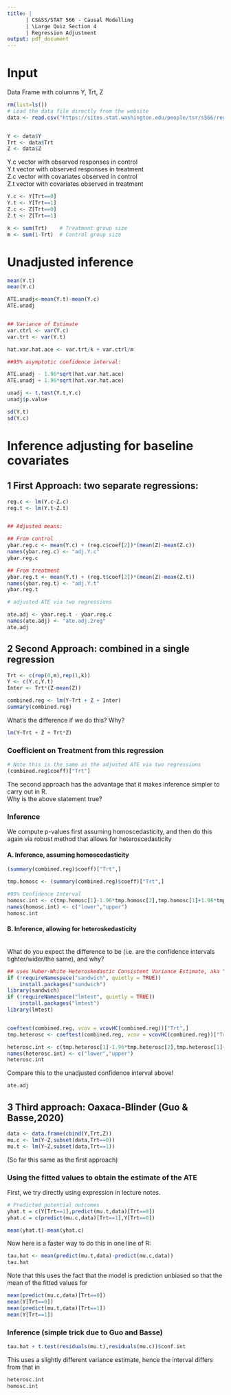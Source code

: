---
title: |
      | CS&SS/STAT 566 - Causal Modelling
      | \Large Quiz Section 4
      | Regression Adjustment
output: pdf_document
---
# Input
Data Frame with columns Y, Trt, Z
\begin{itemize}
\item Y is the outcome
\item Trt is a binary indicator with 1 for T and 0 for C
\item Z is a baseline covariate
\end{itemize}


```{r}
rm(list=ls())
# Load the data file directly from the website
data <- read.csv("https://sites.stat.washington.edu/people/tsr/s566/regression-adjustment-data.csv")


Y <- data$Y
Trt <- data$Trt
Z <- data$Z
```

 Y.c   vector with observed responses in control\
 Y.t   vector with observed responses in treatment\
 Z.c  vector with covariates observed in control\
 Z.t  vector with covariates observed in treatment\

```{r}
Y.c <- Y[Trt==0]
Y.t <- Y[Trt==1]
Z.c <- Z[Trt==0]
Z.t <- Z[Trt==1]

k <- sum(Trt)    # Treatment group size
m <- sum(1-Trt)  # Control group size
```


# Unadjusted inference 
```{r}
mean(Y.t)
mean(Y.c)

ATE.unadj<-mean(Y.t)-mean(Y.c)
ATE.unadj


## Variance of Estimate
var.ctrl <- var(Y.c)
var.trt <- var(Y.t)

hat.var.hat.ace <- var.trt/k + var.ctrl/m

##95% asymptotic confidence interval:

ATE.unadj - 1.96*sqrt(hat.var.hat.ace)
ATE.unadj + 1.96*sqrt(hat.var.hat.ace)

unadj <- t.test(Y.t,Y.c)
unadj$p.value

sd(Y.t)
sd(Y.c)
```
# Inference adjusting for baseline covariates


## 1 First Approach: two separate regressions:
```{r}
reg.c <- lm(Y.c~Z.c)
reg.t <- lm(Y.t~Z.t)


## Adjusted means:

## From control
ybar.reg.c <- mean(Y.c) + (reg.c$coef[2])*(mean(Z)-mean(Z.c))
names(ybar.reg.c) <- "adj.Y.c"
ybar.reg.c

## From treatment
ybar.reg.t <- mean(Y.t) + (reg.t$coef[2])*(mean(Z)-mean(Z.t))
names(ybar.reg.t) <- "adj.Y.t"
ybar.reg.t

# adjusted ATE via two regressions

ate.adj <- ybar.reg.t - ybar.reg.c
names(ate.adj) <- "ate.adj.2reg"
ate.adj
```

## 2 Second Approach: combined in a single regression

```{r}
Trt <- c(rep(0,m),rep(1,k))
Y <- c(Y.c,Y.t)
Inter <- Trt*(Z-mean(Z)) 

combined.reg <- lm(Y~Trt + Z + Inter)
summary(combined.reg)
```
\textbf{Question:} What's the difference if we do this? Why?
```{r}
lm(Y~Trt + Z + Trt*Z)
```

### Coefficient on Treatment from this regression
```{r}
# Note this is the same as the adjusted ATE via two regressions
(combined.reg$coeff)["Trt"]
```

The second approach has the advantage that it makes inference simpler to carry out in R.\
\textbf{Question:} Why is the above statement true?

### Inference
We compute p-values first assuming homoscedasticity, and then do this again via robust method that allows for heteroscedasticity

#### A. Inference, assuming homoscedasticity

```{r}
(summary(combined.reg)$coeff)["Trt",]

tmp.homosc <- (summary(combined.reg)$coeff)["Trt",]

#95% Confidence Interval
homosc.int <- c(tmp.homosc[1]-1.96*tmp.homosc[2],tmp.homosc[1]+1.96*tmp.homosc[2])
names(homosc.int) <- c("lower","upper")
homosc.int
```

#### B. Inference, allowing for heteroskedasticity\
\
\textbf{Question:} What do you expect the difference to be (i.e. are the confidence intervals tighter/wider/the same), and why?

```{r}
## uses Huber-White Heteroskedastic Consistent Variance Estimate, aka "Sandwich Formula")
if (!requireNamespace("sandwich", quietly = TRUE))
    install.packages("sandwich")
library(sandwich)
if (!requireNamespace("lmtest", quietly = TRUE))
    install.packages("lmtest")
library(lmtest)


coeftest(combined.reg, vcov = vcovHC(combined.reg))["Trt",]
tmp.heterosc <- coeftest(combined.reg, vcov = vcovHC(combined.reg))["Trt",]

heterosc.int <- c(tmp.heterosc[1]-1.96*tmp.heterosc[2],tmp.heterosc[1]+1.96*tmp.heterosc[2])
names(heterosc.int) <- c("lower","upper")
heterosc.int
```
Compare this to the unadjusted confidence interval above!
```{r}
ate.adj
```



## 3  Third approach: Oaxaca-Blinder (Guo & Basse,2020)
```{r}
data <- data.frame(cbind(Y,Trt,Z))
mu.c <- lm(Y~Z,subset(data,Trt==0))
mu.t <- lm(Y~Z,subset(data,Trt==1))
```
(So far this same as the first approach)

### Using the fitted values to obtain the estimate of the ATE

First, we try directly using expression in lecture notes.
```{r}
# Predicted potential outcomes 
yhat.t = c(Y[Trt==1],predict(mu.t,data)[Trt==0])
yhat.c = c(predict(mu.c,data)[Trt==1],Y[Trt==0])

mean(yhat.t)-mean(yhat.c)
```

Now here is a faster way to do this in one line of R:
```{r}
tau.hat <- mean(predict(mu.t,data)-predict(mu.c,data))
tau.hat
```
Note that this uses the fact that the model is prediction unbiased so that the mean of the fitted values for \texttt{Trt==x = mean(Y[Trt==x])}
```{r}
mean(predict(mu.c,data)[Trt==0])
mean(Y[Trt==0])
mean(predict(mu.t,data)[Trt==1])
mean(Y[Trt==1])
```

### Inference (simple trick due to Guo and Basse)
```{r}
tau.hat + t.test(residuals(mu.t),residuals(mu.c))$conf.int
```
This uses a slightly different variance estimate, hence the interval differs from that in \texttt{heterosc.int}
```{r}
heterosc.int
homosc.int
```



